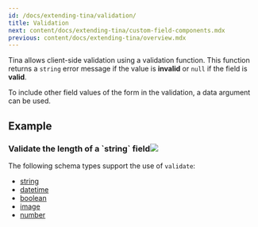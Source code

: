 ```yaml
---
id: /docs/extending-tina/validation/
title: Validation
next: content/docs/extending-tina/custom-field-components.mdx
previous: content/docs/extending-tina/overview.mdx
---
```


Tina allows client-side validation using a validation function. This function returns a `string` error message if the value is **invalid** or `null` if the field is **valid**.

To include other field values of the form in the validation, a data argument can be used.

## Example

### Validate the length of a \`string\` field![](https://res.cloudinary.com/forestry-demo/image/upload/v1722216591/invalid1_fbnwh1.png)

The following schema types support the use of `validate`:

* [string](/docs/reference/types/string/)
* [datetime](/docs/reference/types/datetime/)
* [boolean](/docs/reference/types/boolean/)
* [image](/docs/reference/types/image/)
* [number](/docs/reference/types/number/)
